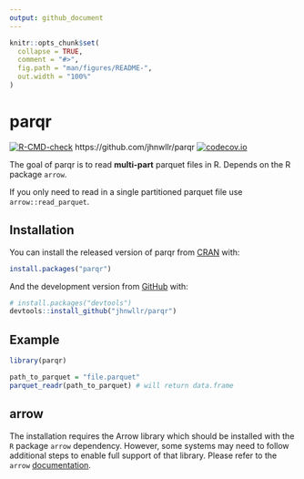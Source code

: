 ---
output: github_document
---

<!-- README.md is generated from README.Rmd. Please edit that file -->

<!-- Run devtools::build_readme() in package directory-->

```{r, include = FALSE}
knitr::opts_chunk$set(
  collapse = TRUE,
  comment = "#>",
  fig.path = "man/figures/README-",
  out.width = "100%"
)
```

# parqr

<!-- badges: start -->
[![R-CMD-check](https://github.com/jhnwllr/parqr/workflows/R-CMD-check/badge.svg)](https://github.com/jhnwllr/parqr/actions)
https://github.com/jhnwllr/parqr
[![codecov.io](https://codecov.io/github/jhnwllr/parqr/coverage.svg?branch=master)](https://codecov.io/github/jhnwllr/parqr?branch=master)
<!-- badges: end -->

The goal of parqr is to read **multi-part** parquet files in R. Depends on the R package `arrow`.

If you only need to read in a single partitioned parquet file use `arrow::read_parquet`. 

## Installation

You can install the released version of parqr from [CRAN](https://CRAN.R-project.org) with:

``` r
install.packages("parqr")
```

And the development version from [GitHub](https://github.com/) with:

``` r
# install.packages("devtools")
devtools::install_github("jhnwllr/parqr")
```
## Example

```{r example}
library(parqr)

path_to_parquet = "file.parquet"
parquet_readr(path_to_parquet) # will return data.frame 
```

## arrow 

The installation requires the Arrow library which should be installed
with the `R` package `arrow` dependency. However, some systems may need
to follow additional steps to enable full support of that library.
Please refer to the `arrow`
[documentation](https://CRAN.R-project.org/package=arrow/vignettes/install.html).
